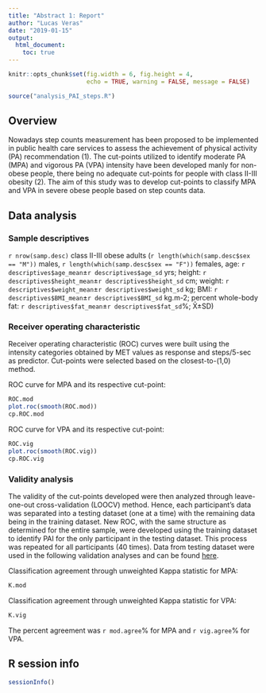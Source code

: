 ```yaml
---
title: "Abstract 1: Report"
author: "Lucas Veras"
date: "2019-01-15"
output: 
  html_document:
    toc: true
---
```


```r
knitr::opts_chunk$set(fig.width = 6, fig.height = 4,
                      echo = TRUE, warning = FALSE, message = FALSE)
```

```r
source("analysis_PAI_steps.R")
```
## Overview

Nowadays step counts measurement has been proposed to be implemented in public health care services to assess the achievement of physical activity (PA) recommendation (1). The cut-points utilized to identify moderate PA (MPA) and vigorous PA (VPA) intensity have been developed manly for non-obese people, there being no adequate cut-points for people with class II-III obesity (2). The aim of this study was to develop cut-points to classify MPA and VPA in severe obese people based on step counts data.

## Data analysis
### Sample descriptives
`r nrow(samp.desc)` class II-III obese adults (`r length(which(samp.desc$sex == "M"))` males, `r length(which(samp.desc$sex == "F"))` females, age: `r descriptives$age_mean`±`r descriptives$age_sd` yrs; height: `r descriptives$height_mean`±`r descriptives$height_sd` cm; weight: `r descriptives$weight_mean`±`r descriptives$weight_sd` kg; BMI: `r descriptives$BMI_mean`±`r descriptives$BMI_sd` kg.m-2; percent whole-body fat: `r descriptives$fat_mean`±`r descriptives$fat_sd`%; X̄±SD)

### Receiver operating characteristic
Receiver operating characteristic (ROC) curves were built using the intensity categories obtained by MET values as response and steps/5-sec as predictor. Cut-points were selected based on the closest-to-(1,0) method.

ROC curve for MPA and its respective cut-point:
```r
ROC.mod
plot.roc(smooth(ROC.mod))
cp.ROC.mod
```

ROC curve for VPA and its respective cut-point:
```r
ROC.vig
plot.roc(smooth(ROC.vig))
cp.ROC.vig
```

### Validity analysis
The validity of the cut-points developed were then analyzed through leave-one-out cross-validation (LOOCV) method. Hence, each participant’s data was separated into a testing dataset (one at a time) with the remaining data being in the training dataset. New ROC, with the same structure as determined for the entire sample, were developed using the training dataset to identify PAI for the only participant in the testing dataset. This process was repeated for all participants (40 times). Data from testing dataset were used in the following validation analyses and can be found [here](https://www.dropbox.com/s/4ijpwveqx7buweu/ROC_LOOCV.csv?dl=0).

Classification agreement through unweighted Kappa statistic for MPA:
```r
K.mod
```

Classification agreement through unweighted Kappa statistic for VPA:
```r
K.vig
```

The percent agreement was `r mod.agree`% for MPA and `r vig.agree`% for VPA. 

## R session info

```r
sessionInfo()
```